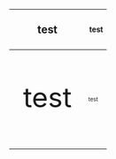 {| style="text-align:center;"
! style="font-size: larger" | test
! style="font-size: smaller" | test
|-
| style="font-size: 50px" | test
| style="font-size: 10px" | test
|}
